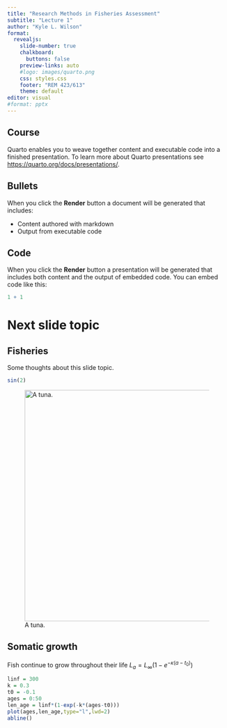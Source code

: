 ```yaml
---
title: "Research Methods in Fisheries Assessment"
subtitle: "Lecture 1"
author: "Kyle L. Wilson"
format: 
  revealjs:
    slide-number: true
    chalkboard: 
      buttons: false
    preview-links: auto
    #logo: images/quarto.png
    css: styles.css
    footer: "REM 423/613"
    theme: default
editor: visual
#format: pptx
---
```


## Course

Quarto enables you to weave together content and executable code into a finished presentation. To learn more about Quarto presentations see <https://quarto.org/docs/presentations/>.

## Bullets

When you click the **Render** button a document will be generated that includes:

-   Content authored with markdown
-   Output from executable code

## Code

When you click the **Render** button a presentation will be generated that includes both content and the output of embedded code. You can embed code like this:

```r
1 + 1
```

# Next slide topic

## Fisheries

Some thoughts about this slide topic.

```r
sin(2)
```

![A tuna.](https://upload.wikimedia.org/wikipedia/commons/1/18/Bluefin-big.jpg){fig-align="center" width="531"}

## Somatic growth

Fish continue to grow throughout their life
$L_a=L_{\infty}(1-e^{-{\kappa}(a-t_0)})$
```r
linf = 300
k = 0.3
t0 = -0.1
ages = 0:50
len_age = linf*(1-exp(-k*(ages-t0)))
plot(ages,len_age,type="l",lwd=2)
abline()
```